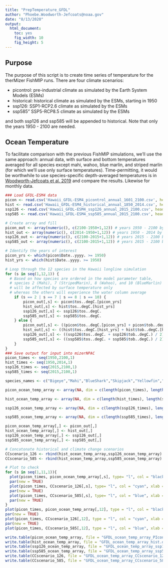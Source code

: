 ```yaml
---
title: "PrepTemperature_GFDL"
author: "Phoebe.Woodworth-Jefcoats@noaa.gov"
date: "8/13/2020"
output: 
  html_document:
    toc: yes
    fig_width: 10
    fig_height: 5
---
```


## Purpose

The purpose of this script is to create time series of temperature for the therMizer FishMIP runs.  There are four climate scenarios:  

* picontrol: pre-industrial climate as simulated by the Earth System Models (ESMs)  
* historical: historical climate as simulated by the ESMs, starting in 1950  
* ssp126: SSP1-RCP2.6 climate as simulated by the ESMs  
* ssp585" SSP5-RCP8.5 climate as simulated by the ESMs  

and both ssp126 and ssp585 will be appended to historical.  Note that only the years 1950 - 2100 are needed.

## Ocean Temperature

To facilitate comparison with the previous FishMIP simulations, we'll use the same approach: annual data, with surface and bottom temperatures averaged for all species except mahi, wahoo, blue marlin, and striped marlin (for which we'll use only surface temperatures).  Time-permitting, it would be worthwhile to use species-specific depth-averaged temperatures is in [Woodworth-Jefcoats et al. 2019](https://www.frontiersin.org/articles/10.3389/fmars.2019.00383/full) and compare the results.  Likewise for monthly data.

```r
### Load GFDL-ESM4 data
picon <- read.csv('Hawaii_GFDL-ESM4_picontrol_annual_1601_2100.csv', header = TRUE)
hist <- read.csv('Hawaii_GFDL-ESM4_historical_annual_1850_2014.csv', header = TRUE)
ssp126 <- read.csv('Hawaii_GFDL-ESM4_ssp126_annual_2015_2100.csv', header = TRUE)
ssp585 <- read.csv('Hawaii_GFDL-ESM4_ssp585_annual_2015_2100.csv', header = TRUE)

# Create array and fill 
picon_out <- array(numeric(), c(2100-1950+1,12)) # years 1950 - 2100 by 12 species
hist_out <- array(numeric(), c(2014-1950+1,12)) # years 1950 - 2014 by 12 species
ssp126_out <- array(numeric(), c(2100-2015+1,12)) # years 2015 - 2100 by 12 species
ssp585_out <- array(numeric(), c(2100-2015+1,12)) # years 2015 - 2100 by 12 species

# Identify the years of interest
picon_yrs <- which(picon$Date..yyyy. >= 1950)
hist_yrs <- which(hist$Date..yyyy. >= 1950)

# Loop through the 12 species in the Hawaii longline simulation
for (s in seq(1,12,1)) {
  # Based on how species are ordered in the model parameter table, 
  # species 2 (Mahi), 7 (StripedMarin), 8 (Wahoo), and 10 (BlueMarlin)
  # will be affected by surface temperature only
  # whereas the others will experience the water column average
	if (s == 2 | s == 7 | s == 8 | s == 10) {
		picon_out[,s] <- picon$tos..degC.[picon_yrs]
		hist_out[,s] <- hist$tos..degC.[hist_yrs]
		ssp126_out[,s] <- ssp126$tos..degC.
		ssp585_out[,s] <- ssp585$tos..degC.
	} else {
		picon_out[,s] <- ((picon$tos..degC.[picon_yrs] + picon$tob..degC.[picon_yrs]) / 2)
		hist_out[,s] <- ((hist$tos..degC.[hist_yrs] + hist$tob..degC.[hist_yrs]) / 2)
		ssp126_out[,s] <- ((ssp126$tos..degC. + ssp126$tob..degC.) / 2)
		ssp585_out[,s] <- ((ssp585$tos..degC. + ssp585$tob..degC.) / 2)
	}
}		
### Save output for input into mizerNPAC
picon_times <- seq(1950,2100,1)
hist_times <- seq(1950,2014,1)
ssp126_times <- seq(2015,2100,1)
ssp585_times <- seq(2015,2100,1)

species_names <- c("Bigeye","Mahi","BlueShark","Skipjack","Yellowfin","Albacore","StripedMarlin","Wahoo","Swordfish","BlueMarlin","Lancetfish","Opah") # to match case with therMizer parameters

picon_ocean_temp_array <- array(NA, dim = c(length(picon_times), length(species_names)), dimnames = list(time = picon_times, sp = species_names))

hist_ocean_temp_array <- array(NA, dim = c(length(hist_times), length(species_names)), dimnames = list(time = hist_times, sp = species_names))

ssp126_ocean_temp_array <- array(NA, dim = c(length(ssp126_times), length(species_names)), dimnames = list(time = ssp126_times, sp = species_names))

ssp585_ocean_temp_array <- array(NA, dim = c(length(ssp585_times), length(species_names)), dimnames = list(time = ssp585_times, sp = species_names))

picon_ocean_temp_array[,] <- picon_out[,]
hist_ocean_temp_array[,] <- hist_out[,]
ssp126_ocean_temp_array[,] <- ssp126_out[,]
ssp585_ocean_temp_array[,] <- ssp585_out[,]

# Concatonate historical and climate change scenarios
CCscenario_126 <- rbind(hist_ocean_temp_array,ssp126_ocean_temp_array)
CCscenario_585 <- rbind(hist_ocean_temp_array,ssp585_ocean_temp_array)

# Plot to check
for (s in seq(1,11,1)){
  plot(picon_times, picon_ocean_temp_array[,s], type= "l", col = "black", xlab = " ", ylab = " ", xlim = c(1950,2100), ylim = c(0,35))
  par(new = TRUE)
  plot(picon_times, CCscenario_126[,s], type= "l", col = "cyan", xlab = " ", ylab = " ", xlim = c(1950,2100), ylim = c(0,35))
  par(new = TRUE)
  plot(picon_times, CCscenario_585[,s], type= "l", col = "blue", xlab = " ", ylab = " ", xlim = c(1950,2100), ylim = c(0,35))
  par(new = TRUE)
}
plot(picon_times, picon_ocean_temp_array[,12], type = "l", col = "black", xlab = "Year", ylab = "Deg C", xlim = c(1950,2100), ylim = c(0,35))
par(new = TRUE)
plot(picon_times, CCscenario_126[,12], type = "l", col = "cyan", xlab = " ", ylab = " ", xlim = c(1950,2100), ylim = c(0,35))
par(new = TRUE)
plot(picon_times, CCscenario_585[,12], type = "l", col = "blue", xlab = " ", ylab = " ", xlim = c(1950,2100), ylim = c(0,35))

write.table(picon_ocean_temp_array, file = "GFDL_ocean_temp_array_PIcontrol.dat", quote = FALSE, row.names = TRUE, col.names = TRUE)
write.table(hist_ocean_temp_array, file = "GFDL_ocean_temp_array_hist.dat", quote = FALSE, row.names = TRUE, col.names = TRUE)
write.table(ssp126_ocean_temp_array, file = "GFDL_ocean_temp_array_ssp126.dat", quote = FALSE, row.names = TRUE, col.names = TRUE)
write.table(ssp585_ocean_temp_array, file = "GFDL_ocean_temp_array_ssp585.dat", quote = FALSE, row.names = TRUE, col.names = TRUE)
write.table(CCscenario_126, file = "GFDL_ocean_temp_array_CCscenario_126.dat", quote = FALSE, row.names = TRUE, col.names = TRUE)
write.table(CCscenario_585, file = "GFDL_ocean_temp_array_CCscenario_585.dat", quote = FALSE, row.names = TRUE, col.names = TRUE)

```
